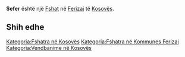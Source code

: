 {{Fshat në Kosovës
 | Emri                = Sefer
| srp_N_name = Sefer
| srp_N_FULL_NAME_RO = Sefer
| srp_N_FULL_NAME_ND_RO = Sefer
| srp_N_SORT_NAME_RG = SEFER
| srp_N_FULL_NAME_RG = Sefer
| srp_N_FULL_NAME_ND_RG = Sefer

 | Emri (Rasa dhanore) = 
 | Figura              = 
 | Shteti              = Kosovo
 | Komuna              = Ferizaj
 | Kodi postar         = 
 | Sipërfaqja          = 

 | Popullsia           = 

 | Regj. i popullsisë  = 
 | Dend. e popullsisë  = 
 | Faqja zyrtare       = 
 <!--- Koordinatat ----> 
 | Gjerësia            = 42.423333
 | Gjatësia            = 20.939722
 | Lartësia            = 
}}
'''Sefer''' është një [[Fshat]] në [[Ferizaj]] të [[Kosovës]].

<!-- == Gjeografia == -->
<!-- == Historia == -->
<!-- == Demografia == -->
== Shih edhe ==
{{Komuna Ferizaj}}
{{Kosovo-Administrata-Cung}}

[[Kategoria:Fshatra në Kosovës]]
[[Kategoria:Fshatra në Kommunes Ferizaj]]
[[Kategoria:Vendbanime në Kosovës]]